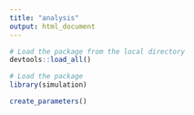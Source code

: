 ```yaml
---
title: "analysis"
output: html_document
---
```


```r
# Load the package from the local directory
devtools::load_all()

# Load the package
library(simulation)
```

```r
create_parameters()
```
